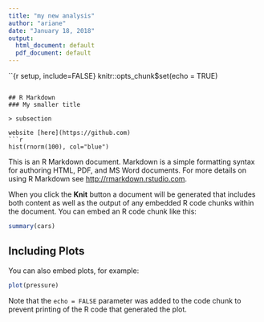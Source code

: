 ```yaml
---
title: "my new analysis"
author: "ariane"
date: "January 18, 2018"
output:
  html_document: default
  pdf_document: default
---
```


``{r setup, include=FALSE}
knitr::opts_chunk$set(echo = TRUE)
```

## R Markdown
### My smaller title

> subsection

website [here](https://github.com)
```r
hist(rnorm(100), col="blue")
```

This is an R Markdown document. Markdown is a simple formatting syntax for authoring HTML, PDF, and MS Word documents. For more details on using R Markdown see <http://rmarkdown.rstudio.com>.

When you click the **Knit** button a document will be generated that includes both content as well as the output of any embedded R code chunks within the document. You can embed an R code chunk like this:

```r
summary(cars)
```

## Including Plots

You can also embed plots, for example:

```r
plot(pressure)
```

Note that the `echo = FALSE` parameter was added to the code chunk to prevent printing of the R code that generated the plot.
